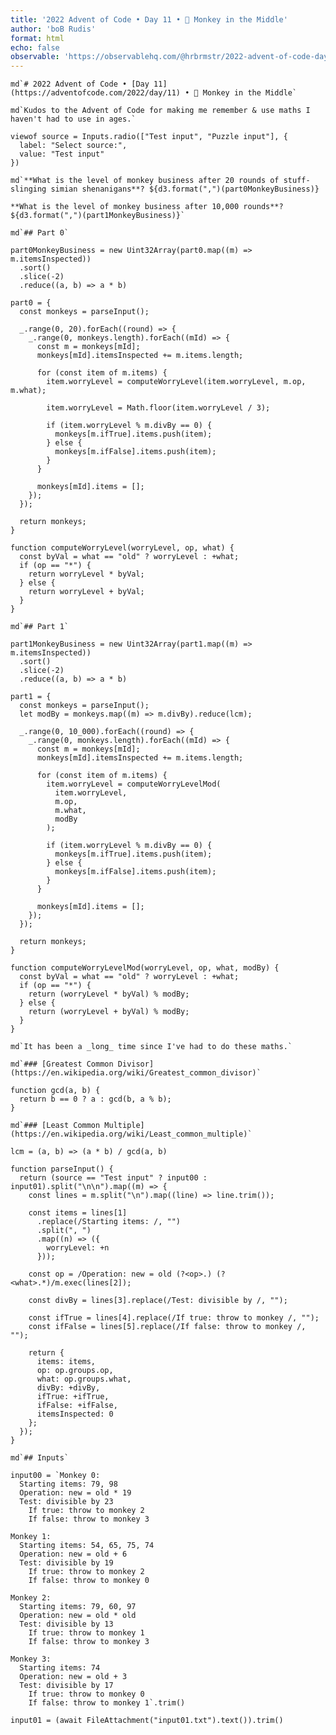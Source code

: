 ```yaml
---
title: '2022 Advent of Code • Day 11 • 🐒 Monkey in the Middle'
author: 'boB Rudis'
format: html
echo: false
observable: 'https://observablehq.com/@hrbrmstr/2022-advent-of-code-day-11-monkey-in-the-middle'
---
```


```ojs
md`# 2022 Advent of Code • [Day 11](https://adventofcode.com/2022/day/11) • 🐒 Monkey in the Middle`
```

```ojs
md`Kudos to the Advent of Code for making me remember & use maths I haven't had to use in ages.`
```

```ojs
viewof source = Inputs.radio(["Test input", "Puzzle input"], {
  label: "Select source:",
  value: "Test input"
})
```

```ojs
md`**What is the level of monkey business after 20 rounds of stuff-slinging simian shenanigans**? ${d3.format(",")(part0MonkeyBusiness)}

**What is the level of monkey business after 10,000 rounds**? ${d3.format(",")(part1MonkeyBusiness)}`
```

```ojs
md`## Part 0`
```

```ojs
part0MonkeyBusiness = new Uint32Array(part0.map((m) => m.itemsInspected))
  .sort()
  .slice(-2)
  .reduce((a, b) => a * b)
```

```ojs
part0 = {
  const monkeys = parseInput();

  _.range(0, 20).forEach((round) => {
    _.range(0, monkeys.length).forEach((mId) => {
      const m = monkeys[mId];
      monkeys[mId].itemsInspected += m.items.length;

      for (const item of m.items) {
        item.worryLevel = computeWorryLevel(item.worryLevel, m.op, m.what);

        item.worryLevel = Math.floor(item.worryLevel / 3);

        if (item.worryLevel % m.divBy == 0) {
          monkeys[m.ifTrue].items.push(item);
        } else {
          monkeys[m.ifFalse].items.push(item);
        }
      }

      monkeys[mId].items = [];
    });
  });

  return monkeys;
}
```

```ojs
function computeWorryLevel(worryLevel, op, what) {
  const byVal = what == "old" ? worryLevel : +what;
  if (op == "*") {
    return worryLevel * byVal;
  } else {
    return worryLevel + byVal;
  }
}
```

```ojs
md`## Part 1`
```

```ojs
part1MonkeyBusiness = new Uint32Array(part1.map((m) => m.itemsInspected))
  .sort()
  .slice(-2)
  .reduce((a, b) => a * b)
```

```ojs
part1 = {
  const monkeys = parseInput();
  let modBy = monkeys.map((m) => m.divBy).reduce(lcm);

  _.range(0, 10_000).forEach((round) => {
    _.range(0, monkeys.length).forEach((mId) => {
      const m = monkeys[mId];
      monkeys[mId].itemsInspected += m.items.length;

      for (const item of m.items) {
        item.worryLevel = computeWorryLevelMod(
          item.worryLevel,
          m.op,
          m.what,
          modBy
        );

        if (item.worryLevel % m.divBy == 0) {
          monkeys[m.ifTrue].items.push(item);
        } else {
          monkeys[m.ifFalse].items.push(item);
        }
      }

      monkeys[mId].items = [];
    });
  });

  return monkeys;
}
```

```ojs
function computeWorryLevelMod(worryLevel, op, what, modBy) {
  const byVal = what == "old" ? worryLevel : +what;
  if (op == "*") {
    return (worryLevel * byVal) % modBy;
  } else {
    return (worryLevel + byVal) % modBy;
  }
}
```

```ojs
md`It has been a _long_ time since I've had to do these maths.`
```

```ojs
md`### [Greatest Common Divisor](https://en.wikipedia.org/wiki/Greatest_common_divisor)`
```

```ojs
function gcd(a, b) {
  return b == 0 ? a : gcd(b, a % b);
}
```

```ojs
md`### [Least Common Multiple](https://en.wikipedia.org/wiki/Least_common_multiple)`
```

```ojs
lcm = (a, b) => (a * b) / gcd(a, b)
```

```ojs
function parseInput() {
  return (source == "Test input" ? input00 : input01).split("\n\n").map((m) => {
    const lines = m.split("\n").map((line) => line.trim());

    const items = lines[1]
      .replace(/Starting items: /, "")
      .split(", ")
      .map((n) => ({
        worryLevel: +n
      }));

    const op = /Operation: new = old (?<op>.) (?<what>.*)/m.exec(lines[2]);

    const divBy = lines[3].replace(/Test: divisible by /, "");

    const ifTrue = lines[4].replace(/If true: throw to monkey /, "");
    const ifFalse = lines[5].replace(/If false: throw to monkey /, "");

    return {
      items: items,
      op: op.groups.op,
      what: op.groups.what,
      divBy: +divBy,
      ifTrue: +ifTrue,
      ifFalse: +ifFalse,
      itemsInspected: 0
    };
  });
}
```

```ojs
md`## Inputs`
```

```ojs
input00 = `Monkey 0:
  Starting items: 79, 98
  Operation: new = old * 19
  Test: divisible by 23
    If true: throw to monkey 2
    If false: throw to monkey 3

Monkey 1:
  Starting items: 54, 65, 75, 74
  Operation: new = old + 6
  Test: divisible by 19
    If true: throw to monkey 2
    If false: throw to monkey 0

Monkey 2:
  Starting items: 79, 60, 97
  Operation: new = old * old
  Test: divisible by 13
    If true: throw to monkey 1
    If false: throw to monkey 3

Monkey 3:
  Starting items: 74
  Operation: new = old + 3
  Test: divisible by 17
    If true: throw to monkey 0
    If false: throw to monkey 1`.trim()
```

```ojs
input01 = (await FileAttachment("input01.txt").text()).trim()
```

